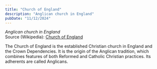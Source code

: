 ```yaml
---
title: "Church of England"
description: "Anglican church in England"
pubDate: "11/12/2024"
---
```


*Anglican church in England*  
Source (Wikipedia): [Church of England][1]

The Church of England is the established Christian church in England and the Crown Dependencies. It is the origin of the Anglican tradition, which combines features of both Reformed and Catholic Christian practices. Its adherents are called Anglicans.

[1]: https://en.wikipedia.org/wiki/Church_of_England
